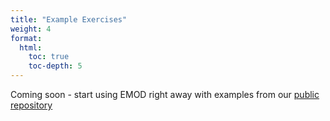 ```yaml
---
title: "Example Exercises"
weight: 4
format: 
  html: 
    toc: true
    toc-depth: 5
---
```


Coming soon - start using EMOD right away with examples from our [public repository](https://github.com/numalariamodeling/FE-2023-examples)
